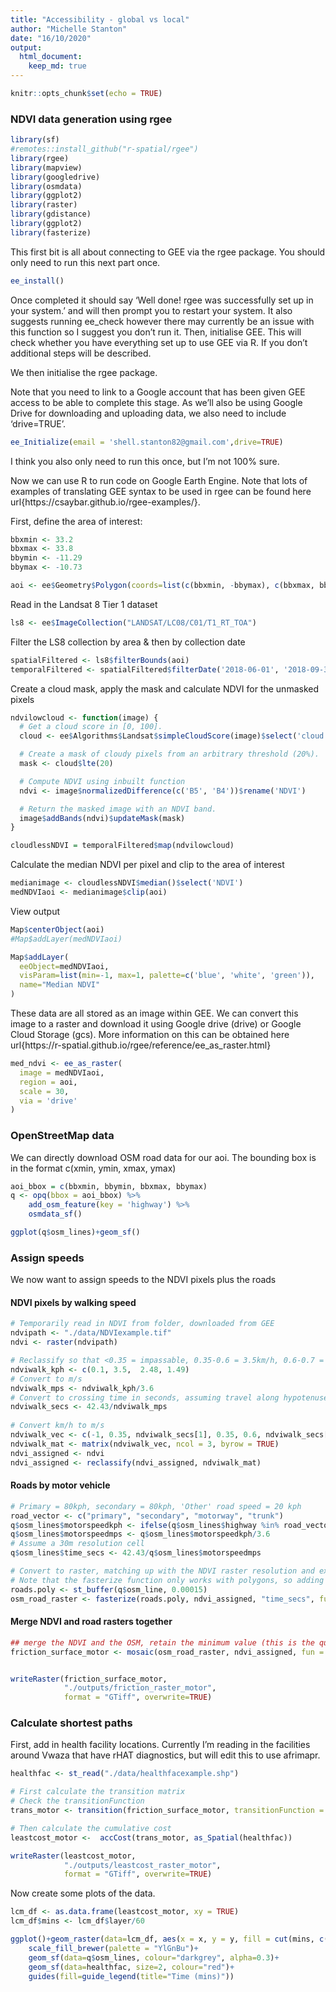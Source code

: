 ```yaml
---
title: "Accessibility - global vs local"
author: "Michelle Stanton"
date: "16/10/2020"
output: 
  html_document:
    keep_md: true
---
```



```r
knitr::opts_chunk$set(echo = TRUE)
```

### NDVI data generation using rgee



```r
library(sf)
#remotes::install_github("r-spatial/rgee")
library(rgee)
library(mapview)
library(googledrive)
library(osmdata)
library(ggplot2)
library(raster)
library(gdistance)
library(ggplot2)
library(fasterize)
```

This first bit is all about connecting to GEE via the rgee package. You should only need to run this next part once. 
```r
ee_install()
```

Once completed it should say 'Well done! rgee was successfully set up in your system.' and will then prompt you to restart your system. It also suggests running ee_check however there may currently be an issue with this function so I suggest you don't run it.
Then, initialise GEE. This will check whether you have everything set up to use GEE via R. If you don't additional steps will be described.

We then initialise the rgee package. 

Note that you need to link to a Google account that has been given GEE access to be able to complete this stage. As we'll also be using Google Drive for downloading and uploading data, we also need to include 'drive=TRUE'. 



```r
ee_Initialize(email = 'shell.stanton82@gmail.com',drive=TRUE)
```

I think you also only need to run this once, but I'm not 100% sure.

Now we can use R to run code on Google Earth Engine. Note that lots of examples of translating GEE syntax to be used in rgee can be found here url{https://csaybar.github.io/rgee-examples/}.

First, define the area of interest:

```r

bbxmin <- 33.2
bbxmax <- 33.8
bbymin <- -11.29
bbymax <- -10.73

```

```r
aoi <- ee$Geometry$Polygon(coords=list(c(bbxmin, -bbymax), c(bbxmax, bbymax), c(bbxmax, bbymin), c(bbxmin, -bbymin)))
```

Read in the Landsat 8 Tier 1 dataset
```r
ls8 <- ee$ImageCollection("LANDSAT/LC08/C01/T1_RT_TOA")
```

Filter the LS8 collection by area & then by collection date

```r
spatialFiltered <- ls8$filterBounds(aoi)
temporalFiltered <- spatialFiltered$filterDate('2018-06-01', '2018-09-30')
```

Create a cloud mask, apply the mask and calculate NDVI for the unmasked pixels
```r

ndvilowcloud <- function(image) {
  # Get a cloud score in [0, 100].
  cloud <- ee$Algorithms$Landsat$simpleCloudScore(image)$select('cloud')

  # Create a mask of cloudy pixels from an arbitrary threshold (20%).
  mask <- cloud$lte(20)

  # Compute NDVI using inbuilt function
  ndvi <- image$normalizedDifference(c('B5', 'B4'))$rename('NDVI')

  # Return the masked image with an NDVI band.
  image$addBands(ndvi)$updateMask(mask)
}

cloudlessNDVI = temporalFiltered$map(ndvilowcloud)

```

Calculate the median NDVI per pixel and clip to the area of interest
```r
medianimage <- cloudlessNDVI$median()$select('NDVI')
medNDVIaoi <- medianimage$clip(aoi)
```

View output
```r
Map$centerObject(aoi)
#Map$addLayer(medNDVIaoi)

Map$addLayer(
  eeObject=medNDVIaoi,
  visParam=list(min=-1, max=1, palette=c('blue', 'white', 'green')),
  name="Median NDVI"
)
```

These data are all stored as an image within GEE. We can convert this image to a raster and download it using Google drive (drive) or Google Cloud Storage (gcs). More information on this can be obtained here url{https://r-spatial.github.io/rgee/reference/ee_as_raster.html} 

```r
med_ndvi <- ee_as_raster(
  image = medNDVIaoi,
  region = aoi,
  scale = 30,
  via = 'drive'
)
```

### OpenStreetMap data


We can directly download OSM road data for our aoi. The bounding box is in the format c(xmin, ymin, xmax, ymax)

```r
aoi_bbox = c(bbxmin, bbymin, bbxmax, bbymax)
q <- opq(bbox = aoi_bbox) %>%
    add_osm_feature(key = 'highway') %>%
    osmdata_sf()

ggplot(q$osm_lines)+geom_sf()
```

### Assign speeds
We now want to assign speeds to the NDVI pixels plus the roads

#### NDVI pixels by walking speed

```r
# Temporarily read in NDVI from folder, downloaded from GEE
ndvipath <- "./data/NDVIexample.tif"
ndvi <- raster(ndvipath)

# Reclassify so that <0.35 = impassable, 0.35-0.6 = 3.5km/h, 0.6-0.7 = 2.48km/h and > 0.7 = 1.49km/h 
ndviwalk_kph <- c(0.1, 3.5,  2.48, 1.49)
# Convert to m/s
ndviwalk_mps <- ndviwalk_kph/3.6
# Convert to crossing time in seconds, assuming travel along hypotenuse and pixel size is 30m
ndviwalk_secs <- 42.43/ndviwalk_mps
  
# Convert km/h to m/s
ndviwalk_vec <- c(-1, 0.35, ndviwalk_secs[1], 0.35, 0.6, ndviwalk_secs[2], 0.6, 0.7, ndviwalk_secs[3], 0.7, 1, ndviwalk_secs[4])
ndviwalk_mat <- matrix(ndviwalk_vec, ncol = 3, byrow = TRUE)
ndvi_assigned <- ndvi
ndvi_assigned <- reclassify(ndvi_assigned, ndviwalk_mat)

```

#### Roads by motor vehicle

```r
# Primary = 80kph, secondary = 80kph, 'Other' road speed = 20 kph
road_vector <- c("primary", "secondary", "motorway", "trunk")
q$osm_lines$motorspeedkph <- ifelse(q$osm_lines$highway %in% road_vector, 80, 20)
q$osm_lines$motorspeedmps <- q$osm_lines$motorspeedkph/3.6
# Assume a 30m resolution cell
q$osm_lines$time_secs <- 42.43/q$osm_lines$motorspeedmps

# Convert to raster, matching up with the NDVI raster resolution and extent
# Note that the fasterize function only works with polygons, so adding a buffer to the roads of ~30m
roads.poly <- st_buffer(q$osm_line, 0.00015)
osm_road_raster <- fasterize(roads.poly, ndvi_assigned, "time_secs", fun = 'min')
```

#### Merge NDVI and road rasters together

```r
## merge the NDVI and the OSM, retain the minimum value (this is the quickest cell crossing time)
friction_surface_motor <- mosaic(osm_road_raster, ndvi_assigned, fun = min, tolerance = 1)


writeRaster(friction_surface_motor,
            "./outputs/friction_raster_motor",
            format = "GTiff", overwrite=TRUE)
```

### Calculate shortest paths

First, add in health facility locations. Currently I'm reading in the facilities around Vwaza that have rHAT diagnostics, but will edit this to use afrimapr.

```r
healthfac <- st_read("./data/healthfacexample.shp")
```

```r
# First calculate the transition matrix
# Check the transitionFunction
trans_motor <- transition(friction_surface_motor, transitionFunction = function(x){1/mean(x)}, directions=8)

# Then calculate the cumulative cost
leastcost_motor <-  accCost(trans_motor, as_Spatial(healthfac))

writeRaster(leastcost_motor,
            "./outputs/leastcost_raster_motor",
            format = "GTiff", overwrite=TRUE)
```
Now create some plots of the data.

```r
lcm_df <- as.data.frame(leastcost_motor, xy = TRUE)
lcm_df$mins <- lcm_df$layer/60

ggplot()+geom_raster(data=lcm_df, aes(x = x, y = y, fill = cut(mins, c(0,30,60,120,180,240,300,max(mins)))))+
    scale_fill_brewer(palette = "YlGnBu")+
    geom_sf(data=q$osm_lines, colour="darkgrey", alpha=0.3)+
    geom_sf(data=healthfac, size=2, colour="red")+
    guides(fill=guide_legend(title="Time (mins)"))
```